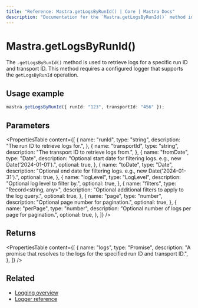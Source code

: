 ```yaml
---
title: "Reference: Mastra.getLogsByRunId() | Core | Mastra Docs"
description: "Documentation for the `Mastra.getLogsByRunId()` method in Mastra, which retrieves logs for a specific run ID and transport ID."
---
```


# Mastra.getLogsByRunId()

The `.getLogsByRunId()` method is used to retrieve logs for a specific run ID and transport ID. This method requires a configured logger that supports the `getLogsByRunId` operation.

## Usage example

```typescript copy
mastra.getLogsByRunId({ runId: "123", transportId: "456" });
```

## Parameters

<PropertiesTable
  content={[
    {
      name: "runId",
      type: "string",
      description: "The run ID to retrieve logs for.",
    },
    {
      name: "transportId",
      type: "string",
      description: "The transport ID to retrieve logs from.",
    },
    {
      name: "fromDate",
      type: "Date",
      description: "Optional start date for filtering logs. e.g., new Date('2024-01-01').",
      optional: true,
    },
    {
      name: "toDate",
      type: "Date",
      description: "Optional end date for filtering logs. e.g., new Date('2024-01-31').",
      optional: true,
    },
    {
      name: "logLevel",
      type: "LogLevel",
      description: "Optional log level to filter by.",
      optional: true,
    },
    {
      name: "filters",
      type: "Record<string, any>",
      description: "Optional additional filters to apply to the log query.",
      optional: true,
    },
    {
      name: "page",
      type: "number",
      description: "Optional page number for pagination.",
      optional: true,
    },
    {
      name: "perPage",
      type: "number",
      description: "Optional number of logs per page for pagination.",
      optional: true,
    },
  ]}
/>

## Returns

<PropertiesTable
  content={[
    {
      name: "logs",
      type: "Promise<any>",
      description: "A promise that resolves to the logs for the specified run ID and transport ID.",
    },
  ]}
/>

## Related

- [Logging overview](../../docs/observability/logging.mdx)
- [Logger reference](../../reference/observability/logger.mdx)
